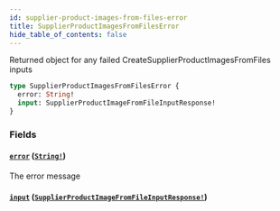 ```yaml
---
id: supplier-product-images-from-files-error
title: SupplierProductImagesFromFilesError
hide_table_of_contents: false
---
```



Returned object for any failed CreateSupplierProductImagesFromFiles inputs

```graphql
type SupplierProductImagesFromFilesError {
  error: String!
  input: SupplierProductImageFromFileInputResponse!
}
```


### Fields

#### [`error`](#) ([`String!`](/supply/api/graphql-admin/reference/scalars/string))

The error message


#### [`input`](#) ([`SupplierProductImageFromFileInputResponse!`](/supply/api/graphql-admin/reference/objects/supplier-product-image-from-file-input-response))






